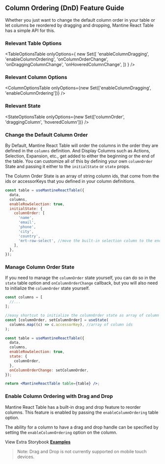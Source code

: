 
<Head>
  <title>Column Ordering/DnD Feature Guide - Mantine React Table Docs</title>
  <meta
    name="description"
    content="How to use and customize the column ordering and drag and drop features of Mantine React Table"
  />
</Head>

## Column Ordering (DnD) Feature Guide

Whether you just want to change the default column order in your table or let columns be reordered by dragging and dropping, Mantine React Table has a simple API for this.

### Relevant Table Options

<TableOptionsTable
  onlyOptions={
    new Set([
      'enableColumnDragging',
      'enableColumnOrdering',
      'onColumnOrderChange',
      'onDraggingColumnChange',
      'onHoveredColumnChange',
    ])
  }
/>

### Relevant Column Options

<ColumnOptionsTable
  onlyOptions={new Set(['enableColumnDragging', 'enableColumnOrdering'])}
/>

### Relevant State

<StateOptionsTable
  onlyOptions={new Set(['columnOrder', 'draggingColumn', 'hoveredColumn'])}
/>

### Change the Default Column Order

By Default, Mantine React Table will order the columns in the order they are defined in the `columns` definition. And Display Columns such as Actions, Selection, Expansion, etc., get added to either the beginning or the end of the table. You can customize all of this by defining your own `columnOrder` State and passing it either to the `initialState` or `state` props.

The Column Order State is an array of string column ids, that come from the ids or accessorKeys that you defined in your column definitions.

```jsx
const table = useMantineReactTable({
  data,
  columns,
  enableRowSelection: true,
  initialState: {
    columnOrder: [
      'name',
      'email',
      'phone',
      'city',
      'country',
      'mrt-row-select', //move the built-in selection column to the end of the table
    ],
  },
});
```

### Manage Column Order State

If you need to manage the `columnOrder` state yourself, you can do so in the `state` table option and `onColumnOrderChange` callback, but you will also need to initialize the `columnOrder` state yourself.

```jsx
const columns = [
  //...
];

//easy shortcut to initialize the columnOrder state as array of column ids
const [columnOrder, setColumnOrder] = useState(
  columns.map((c) => c.accessorKey), //array of column ids
);

const table = useMantineReactTable({
  data,
  columns,
  enableRowSelection: true,
  state: {
    columnOrder,
  },
  onColumnOrderChange: setColumnOrder,
});

return <MantineReactTable table={table} />;
```

### Enable Column Ordering with Drag and Drop

Mantine React Table has a built-in drag and drop feature to reorder columns. This feature is enabled by passing the `enableColumnOrdering` table option.

The ability for a column to have a drag and drop handle can be specified by setting the `enableColumnOrdering` option on the column.

<DNDExample />

View Extra Storybook **[Examples](https://www.mantine-react-table.dev/?path=/story/features-column-ordering-examples)**

> Note: Drag and Drop is not currently supported on mobile touch devices.